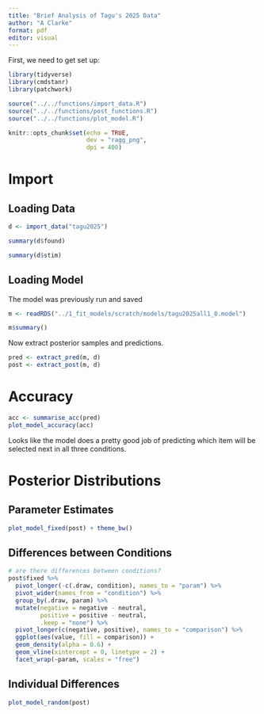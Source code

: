 ```yaml
---
title: "Brief Analysis of Tagu's 2025 Data"
author: "A Clarke"
format: pdf
editor: visual
---
```


First, we need to get set up:

```r
library(tidyverse)
library(cmdstanr)
library(patchwork)

source("../../functions/import_data.R")
source("../../functions/post_functions.R")
source("../../functions/plot_model.R")

knitr::opts_chunk$set(echo = TRUE,
                      dev = "ragg_png",
                      dpi = 400)

```

# Import

## Loading Data

```r
d <- import_data("tagu2025")

summary(d$found)

summary(d$stim)
```

## Loading Model

The model was previously run and saved

```r
m <- readRDS("../1_fit_models/scratch/models/tagu2025all1_0.model")

m$summary()
```

Now extract posterior samples and predictions.

```r
pred <- extract_pred(m, d)
post <- extract_post(m, d)
```

# Accuracy

```r
acc <- summarise_acc(pred)
plot_model_accuracy(acc)
```

Looks like the model does a pretty good job of predicting which item will be selected next in all three conditions.

# Posterior Distributions

## Parameter Estimates

```r
plot_model_fixed(post) + theme_bw()
```


## Differences between Conditions

```r

# are there differences between conditions?
post$fixed %>% 
  pivot_longer(-c(.draw, condition), names_to = "param") %>%
  pivot_wider(names_from = "condition") %>%
  group_by(.draw, param) %>%
  mutate(negative = negative - neutral,
         positive = positive - neutral,
         .keep = "none") %>%
  pivot_longer(c(negative, positive), names_to = "comparison") %>%
  ggplot(aes(value, fill = comparison)) + 
  geom_density(alpha = 0.6) + 
  geom_vline(xintercept = 0, linetype = 2) + 
  facet_wrap(~param, scales = "free")
```


## Individual Differences
  
```r
plot_model_random(post)
```




